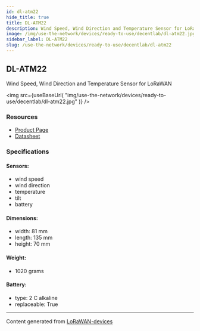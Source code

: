 ```yaml
---
id: dl-atm22
hide_title: true
title: DL-ATM22
description: Wind Speed, Wind Direction and Temperature Sensor for LoRaWAN
image: /img/use-the-network/devices/ready-to-use/decentlab/dl-atm22.jpg
sidebar_label: DL-ATM22
slug: /use-the-network/devices/ready-to-use/decentlab/dl-atm22
---
```



## DL-ATM22

Wind Speed, Wind Direction and Temperature Sensor for LoRaWAN

<img
src={useBaseUrl(
"img/use-the-network/devices/ready-to-use/decentlab/dl-atm22.jpg"
)}
/>

### Resources

- [Product Page](https://www.decentlab.com/products/wind-speed-wind-direction-and-temperature-sensor-for-lorawan)
- [Datasheet](https://cdn.decentlab.com/download/datasheets/Decentlab-DL-ATM22-datasheet.pdf)

### Specifications

#### Sensors:
- wind speed
- wind direction
- temperature
- tilt
- battery
#### Dimensions:
- width: 81 mm
- length: 135 mm
- height: 70 mm
#### Weight: 
- 1020 grams
#### Battery: 
- type: 2 C alkaline
- replaceable: True



---
Content generated from [LoRaWAN-devices](https://github.com/TheThingsNetwork/lorawan-devices)
